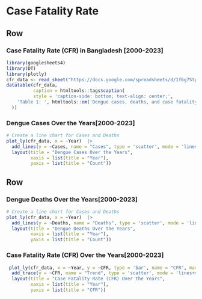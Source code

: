 Case Fatality Rate {data-navmenu="Comparisons"}
===================================================================

Row
-------------------------------------------------------------------

### Case Fatality Rate (CFR) in Bangladesh [2000-2023]

```{r}
library(googlesheets4)
library(DT)
library(plotly)
cfr_data <- read_sheet("https://docs.google.com/spreadsheets/d/1f6g7Stprc5moCTQePEYRwbqT5xWDDYZodG4T-HDBSIc/edit?usp=sharing")
datatable(cfr_data, 
          caption = htmltools::tags$caption(
          style = 'caption-side: bottom; text-align: center;',
    'Table 1: ', htmltools::em('Dengue cases, deaths, and case fatality rate in Bangladesh')
  ))
```


### Dengue Cases Over the Years[2000-2023]

```{r}
# Create a line chart for Cases and Deaths
plot_ly(cfr_data, x = ~Year)  |> 
  add_lines(y = ~Cases, name = "Cases", type = 'scatter', mode = 'lines+markers', line = list(color = 'blue')) |> 
  layout(title = "Dengue Cases Over the Years",
         xaxis = list(title = "Year"),
         yaxis = list(title = "Count"))
```
Row
-------------------------------------------------------------------


### Dengue Deaths Over the Years[2000-2023]

```{r}
# Create a line chart for Cases and Deaths
plot_ly(cfr_data, x = ~Year)  |> 
  add_lines(y = ~Deaths, name = "Deaths", type = 'scatter', mode = 'lines+markers', line = list(color = '#B4161B')) |> 
  layout(title = "Dengue Deaths Over the Years",
         xaxis = list(title = "Year"),
         yaxis = list(title = "Count"))
```


### Case Fatality Rate (CFR) Over the Years[2000-2023]

```{r}
 plot_ly(cfr_data, x = ~Year, y = ~CFR, type = 'bar', name = "CFR", marker = list(color = '#a6bddb'))  |> 
  add_trace(y = ~CFR, name = "Trend", type = 'scatter', mode = 'lines+markers', line = list(color = '#1c9099')) |> 
  layout(title = "Case Fatality Rate (CFR) Over the Years",
         xaxis = list(title = "Year"),
         yaxis = list(title = "CFR"))
```


